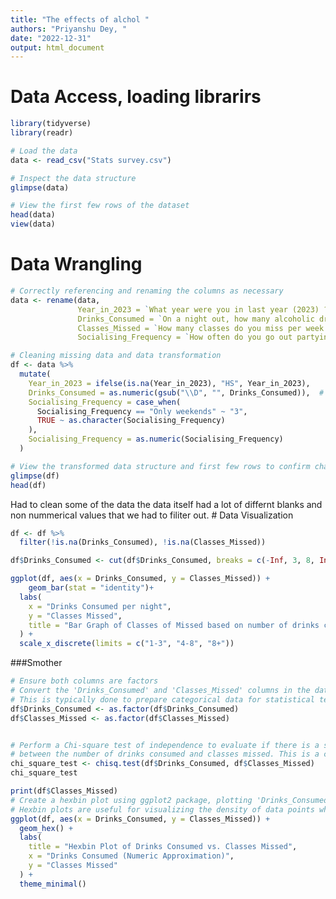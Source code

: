 ```yaml
---
title: "The effects of alchol "
authors: "Priyanshu Dey, "
date: "2022-12-31"
output: html_document
---
```



# Data Access, loading librarirs
```r
library(tidyverse)
library(readr)

# Load the data
data <- read_csv("Stats survey.csv")

# Inspect the data structure
glimpse(data)

# View the first few rows of the dataset
head(data)
view(data)
```
# Data Wrangling
```r
# Correctly referencing and renaming the columns as necessary
data <- rename(data,
               Year_in_2023 = `What year were you in last year (2023) ?`,
               Drinks_Consumed = `On a night out, how many alcoholic drinks do you consume?`,
               Classes_Missed = `How many classes do you miss per week due to alcohol reasons, (i.e: being hungover or too tired?)`,
               Socialising_Frequency = `How often do you go out partying/socialising during the week?`)

# Cleaning missing data and data transformation
df <- data %>%
  mutate(
    Year_in_2023 = ifelse(is.na(Year_in_2023), "HS", Year_in_2023),
    Drinks_Consumed = as.numeric(gsub("\\D", "", Drinks_Consumed)),  # Remove all non-digit characters and convert to numeric
    Socialising_Frequency = case_when(
      Socialising_Frequency == "Only weekends" ~ "3",
      TRUE ~ as.character(Socialising_Frequency)
    ),
    Socialising_Frequency = as.numeric(Socialising_Frequency)
  )

# View the transformed data structure and first few rows to confirm changes
glimpse(df)
head(df)
```

Had to clean some of the data the data itself had a lot of differnt blanks and non nummerical values that we had to filiter out.
# Data Visualization
```r
df <- df %>%
  filter(!is.na(Drinks_Consumed), !is.na(Classes_Missed))

df$Drinks_Consumed <- cut(df$Drinks_Consumed, breaks = c(-Inf, 3, 8, Inf), labels = c("1-3", "4-8", "8+"))

ggplot(df, aes(x = Drinks_Consumed, y = Classes_Missed)) +
    geom_bar(stat = "identity")+
  labs(
    x = "Drinks Consumed per night",
    y = "Classes Missed",
    title = "Bar Graph of Classes of Missed based on number of drinks consumed "
  ) +
  scale_x_discrete(limits = c("1-3", "4-8", "8+"))

```

###Smother
```r
# Ensure both columns are factors
# Convert the 'Drinks_Consumed' and 'Classes_Missed' columns in the dataframe 'df' to factor type.
# This is typically done to prepare categorical data for statistical tests and visualizations.
df$Drinks_Consumed <- as.factor(df$Drinks_Consumed)
df$Classes_Missed <- as.factor(df$Classes_Missed)


# Perform a Chi-square test of independence to evaluate if there is a significant association
# between the number of drinks consumed and classes missed. This is a common test for categorical data.
chi_square_test <- chisq.test(df$Drinks_Consumed, df$Classes_Missed)
chi_square_test

print(df$Classes_Missed)
# Create a hexbin plot using ggplot2 package, plotting 'Drinks_Consumed' on the x-axis and 'Classes_Missed' on the y-axis.
# Hexbin plots are useful for visualizing the density of data points when there are many overlapping points in a scatter plot.
ggplot(df, aes(x = Drinks_Consumed, y = Classes_Missed)) +
  geom_hex() +
  labs(
    title = "Hexbin Plot of Drinks Consumed vs. Classes Missed",
    x = "Drinks Consumed (Numeric Approximation)",
    y = "Classes Missed"
  ) +
  theme_minimal()



```
